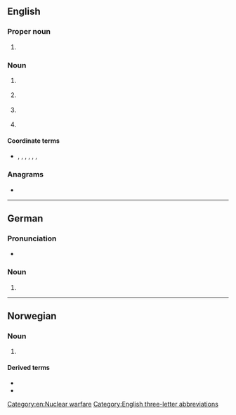 {{also|abm|abm.}}
==English==

===Proper noun===
{{en-proper-noun}}

# {{ellipsis of|en|ABM Treaty}} {{gloss|{{initialism of|en|anti-ballistic missile}}}}

===Noun===
{{en-noun|~}}

# {{lb|en|military|rocketry}} {{initialism of|en|[[anti-ballistic missile]]}} [[Category:en:Nuclear warfare]]
# {{lb|en|banking|Canada}} {{initialism of|en|[[automated]] [[bank machine]]}}
# {{lb|en|cooking}} {{initialism of|en|[[automatic]] [[bread]] [[machine]]}}
# {{lb|en|management}} {{initialism of|en|[[activity]]-based [[management]]}}

====Coordinate terms====
* {{sense|military}} {{l|en|SLBM}}, {{l|en|ICBM}}, {{l|en|LRBM}}, {{l|en|IRBM}}, {{l|en|MRBM}}, {{l|en|SRBM}}, {{l|en|AShBM}}

===Anagrams===
* {{anagrams|en|a=abm|-mab|B. M. A.|BMA|Bam|MAb|MBA|Mab|Mba|amb|amb.|bam|mAb|mab}}

[[Category:English three-letter abbreviations]]

----

==German==

===Pronunciation===
* {{audio|de|De-ABM.ogg|Audio}}

===Noun===
{{head|de|noun}}

# {{abbr of|de|[[Arbeitsbeschaffungsmaßnahme]] {{g|f}}}}

----

==Norwegian==

===Noun===
{{head|no|noun}}

# {{init of|no|[[arkiv]], [[bibliotek]], {{l|no|museum}}||archives, libraries and museums defined as a coherent sector}}

====Derived terms====
* {{l|no|ABM-institusjon}}
* {{l|no|ABM-utvikling}}